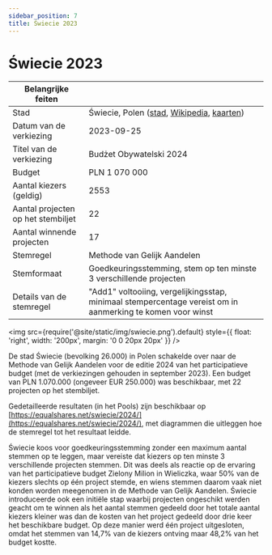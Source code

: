 ```yaml
---
sidebar_position: 7
title: Świecie 2023
---
```



# Świecie 2023

| Belangrijke feiten | |
| --- | --- |
| Stad | Świecie, Polen ([stad](https://swiecie.eu/wyniki-glosowania-na-projekty-budzetu-obywatelskiego-gminy-swiecie/), [Wikipedia](https://nl.wikipedia.org/wiki/%C5%9Awiecie), [kaarten](https://www.google.com/maps/place/%C5%9Awiecie,+Poland/@53.4034138,18.3315098,12z/)) |
| Datum van de verkiezing | 2023-09-25 |
| Titel van de verkiezing | Budżet Obywatelski 2024 |
| Budget | PLN 1 070 000 |
| Aantal kiezers (geldig) | 2553 |
| Aantal projecten op het stembiljet | 22 |
| Aantal winnende projecten | 17 |
| Stemregel | Methode van Gelijk Aandelen |
| Stemformaat | Goedkeuringsstemming, stem op ten minste 3 verschillende projecten |
| Details van de stemregel | "Add1" voltooiing, vergelijkingsstap, minimaal stempercentage vereist om in aanmerking te komen voor winst |

<img src={require('@site/static/img/swiecie.png').default} style={{ float: 'right', width: '200px', margin: '0 0 20px 20px' }} />

De stad Świecie (bevolking 26.000) in Polen schakelde over naar de Methode van Gelijk Aandelen voor de editie 2024 van het participatieve budget (met de verkiezingen gehouden in september 2023).
Een budget van PLN 1.070.000 (ongeveer EUR 250.000) was beschikbaar, met 22 projecten op het stembiljet.

Gedetailleerde resultaten (in het Pools) zijn beschikbaar op [https://equalshares.net/swiecie/2024/](https://equalshares.net/swiecie/2024/), met diagrammen die uitleggen hoe de stemregel tot het resultaat leidde.

Świecie koos voor goedkeuringsstemming zonder een maximum aantal stemmen op te leggen, maar vereiste dat kiezers op ten minste 3 verschillende projecten stemmen.
Dit was deels als reactie op de ervaring van het participatieve budget Zielony Milion in Wieliczka, waar 50% van de kiezers slechts op één project stemde,
en wiens stemmen daarom vaak niet konden worden meegenomen in de Methode van Gelijk Aandelen.
Świecie introduceerde ook een initiële stap waarbij projecten ongeschikt werden geacht om te winnen als het aantal stemmen gedeeld door het totale aantal kiezers kleiner was
dan de kosten van het project gedeeld door drie keer het beschikbare budget. Op deze manier werd één project uitgesloten, omdat het stemmen van 14,7% van de kiezers ontving maar 48,2% van het budget kostte.
